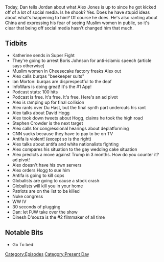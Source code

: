 {{DEFAULTSORT:
    #_EPISODE_0192:August 10, 2018
}}{{Episode
    | title           = August 10, 2018
    | caption         = Listen to this episode on [https://knowledgefight.libsyn.com/knowledge-fight-august-10-2018 Libsyn] [https://open.spotify.com/episode/7ahchJtUECSC3rbOvxHA7G Spotify], Read the [[Transcript/192: August 10, 2018|Unofficial Transcript]]
    | episodeNumber   = 192
    | length          = 01:56:30
    | airDate         = August 13, 2018
    | coverageDate    = August 10, 2018
    | episodeType     = [[:Category:Present Day|Present Day]]
    | appearance      = [[Boris Johnson]], [[Katherine]], [[Ian Morton]], [[David Hogg]], [[Steven Crowder]], [[Paul Joseph Watson]], [[Dinesh D'Souza]]
    | previousEpisode = [[191: Blood Moons and Our First Call-In]]
    | nextEpisode     = [[193: Big Skeletons and Pencil Ink]]
}}

{{Stub}}

Today, Dan tells Jordan about what Alex Jones is up to since he got kicked off of a lot of social media. Is he shook? Yes. Does he have stupid ideas about what's happening to him? Of course he does. He's also ranting about China and expressing his fear of seeing Muslim women in public, so it's clear that being off social media hasn't changed him that much.

==Tidbits==

*Katherine sends in Super Fight
*They're going to arrest Boris Johnson for anti-islamic speech (article says otherwise)
*Muslim women in Cheesecake factory freaks Alex out
*Alex calls burqas "beekeeper suits"
*Ian Morton: burqas are disprespectful to the deaf
*InfoWars is doing great! It's the #1 App!
*Podcast stats: 100 hits
*Podcast is free. It's free. It's free. Here's an ad pivot
*Alex is ramping up for final collision
*Alex rants over Du Hast, but the final synth part undercuts his  rant
*Alex talks about David Hogg
*Alex took down tweets about Hogg, claims he took the high road
*Stephen Crowder is the next target
*Alex calls for congressional hearings about deplatforming
*CNN sucks because they have to pay to be on TV
*Antifa is violent! (except so is the right)
*Alex talks about antifa and white nationalists fighting
*Alex compares his situation to the gay wedding cake situation
*Alex predicts a move against Trump in 3 months. How do you counter it? ad pivot!
*Alex doesn't have his own servers
*Alex orders Hogg to sue him
*Antifa is going to kill cops
*Globalists are going to cause a stock crash
*Globalists will kill you in your home
*Patriots are on the list to be killed
*Nuke congress
*WW IV
*30 seconds of plugging
*Dan: let PJW take over the show
*Dinesh D'souza is the #2 filmmaker of all time

==Notable Bits==

*Go To bed

[[Category:Episodes]]
[[Category:Present Day]]
